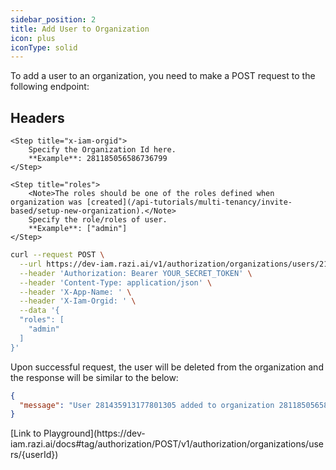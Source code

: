 ```yaml
---
sidebar_position: 2
title: Add User to Organization
icon: plus
iconType: solid
---
```




<UserTypeLoggedInWarning />


To add a user to an organization, you need to make a POST request to the following endpoint:

## Headers
<Steps>

    <Step title="x-iam-orgid">
        Specify the Organization Id here.
        **Example**: 281185056586736799
    </Step>
</Steps>
<Steps>

    <Step title="roles">
        <Note>The roles should be one of the roles defined when organization was [created](/api-tutorials/multi-tenancy/invite-based/setup-new-organization).</Note>
        Specify the role/roles of user.
        **Example**: ["admin"]
    </Step>
</Steps>

```bash
curl --request POST \
  --url https://dev-iam.razi.ai/v1/authorization/organizations/users/21892002 \
  --header 'Authorization: Bearer YOUR_SECRET_TOKEN' \
  --header 'Content-Type: application/json' \
  --header 'X-App-Name: ' \
  --header 'X-Iam-Orgid: ' \
  --data '{
  "roles": [
    "admin"
  ]
}'
```

Upon successful request, the user will be deleted from the organization and the response will be similar to the below:

```json
{
  "message": "User 281435913177801305 added to organization 281185056586736799"
}
```


<Tip>
    [Link to Playground](https://dev-iam.razi.ai/docs#tag/authorization/POST/v1/authorization/organizations/users/{userId})
</Tip>


